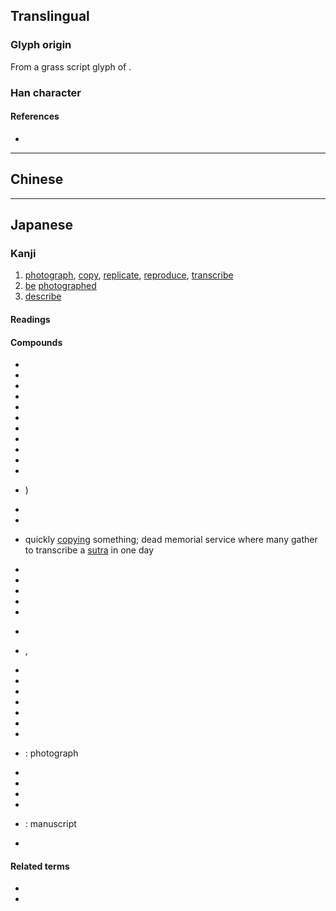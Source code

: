 {{character info/new}}
{{also|冩|寫}}
==Translingual==
{{stroke order|strokes=5}}
{{ja-forms|[[写]]|[[写]]|[[寫]]}}

===Glyph origin===
From a grass script glyph of {{l|mul|寫}}.

===Han character===
{{Han char|rn=14|rad=冖|as=03|sn=5|four=|canj=BYSM|ids=⿱冖与}}

====References====
* {{Han ref|kx=0130.161|dkj=01570|dj=0292.170|hdz=10303.010|uh=5199|ud=20889}}

----

==Chinese==
{{zh-see|寫}}

----

==Japanese==
{{ja-kanji forms|写|寫}}

===Kanji===
{{ja-kanji|grade=3|rs=冖03|kyu=寫}}

# [[photograph]], [[copy]], [[replicate]], [[reproduce]], [[transcribe]]
# [[be]] [[photographed]]
# [[describe]]

====Readings====
{{ja-readings
|goon=しゃ
|kanon=しゃ
|kun=うつ-す, うつ-し, うつ-る
}}

====Compounds====
{{der-top|Compounds}}
* {{ja-r|映写|えいしゃ}}
* {{ja-r|活写|かっしゃ}}
* {{ja-r|誤写|ごしゃ}}
* {{ja-r|試写|ししゃ}}
* {{ja-r|縮写|しゅくしゃ}}
* {{ja-r|手写|しゅしゃ}}
* {{ja-r|書写|しょしゃ}}
* {{ja-r|実写|じっしゃ}}
* {{ja-r|ジャケ写|ジャケしゃ}}
* {{ja-r|浄写|じょうしゃ}}
* {{ja-r|接写|せっしゃ}}
* {{ja-r|速写|そくしゃ}})
* {{ja-r|転写|てんしゃ}}
* {{ja-r|透写|とうしゃ}}
* {{ja-r|頓写|とんしゃ}} quickly [[copying]] something; dead memorial service where many gather to transcribe a [[sutra]] in one day
* {{ja-r|謄写|かっしゃ}}
* {{ja-r|特写|とくしゃ}}
* {{ja-r|念写|ねんしゃ}}
* {{ja-r|筆写|ひっしゃ}}
* {{ja-r|描写|びょうしゃ}}
{{der-mid}}
* {{ja-r|複写|ふくしゃ}}
* {{ja-r|模写|もしゃ}}, {{ja-r|摸写|もしゃ}}
* {{ja-r|臨写|りんしゃ}}
* {{ja-r|被写界深度|ひしゃかいしんど}}
* {{ja-r|写経|しゃきょう}}
* {{ja-r|写字|しゃじ}}
* {{ja-r|写実|しゃじつ}}
* {{ja-r|写象|しゃぞう}}
* {{ja-r|写植|しゃしょく}}
* {{ja-r|写真|しゃしん}}: photograph
* {{ja-r|写生|しゃせい}}
* {{ja-r|写像|しゃぞう}}
* {{ja-r|被写体|ひしゃたい}}
* {{ja-r|写譜|しゃふ}}
* {{ja-r|写本|しゃほん}}: manuscript
* {{ja-r|写メール|しゃメール}}
{{der-bottom}}

====Related terms====
* {{ja-r|写す|うつす}}
* {{ja-r|写る|うつる}}